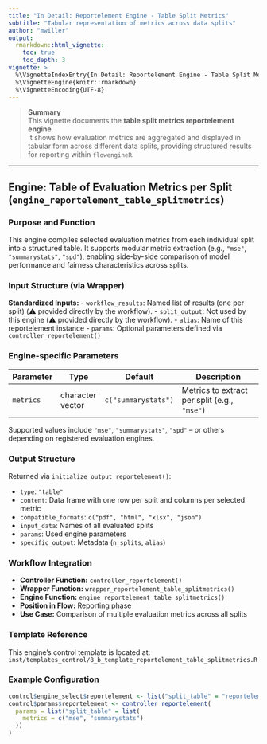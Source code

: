 ```yaml
---
title: "In Detail: Reportelement Engine - Table Split Metrics"
subtitle: "Tabular representation of metrics across data splits"
author: "mwiller"
output:
  rmarkdown::html_vignette:
    toc: true
    toc_depth: 3
vignette: >
  %\VignetteIndexEntry{In Detail: Reportelement Engine - Table Split Metrics}
  %\VignetteEngine{knitr::rmarkdown}
  %\VignetteEncoding{UTF-8}
---
```


> **Summary**  
> This vignette documents the **table split metrics reportelement engine**.  
> It shows how evaluation metrics are aggregated and displayed in tabular form across different data splits, providing structured results for reporting within `flowengineR`.

---

## Engine: Table of Evaluation Metrics per Split (`engine_reportelement_table_splitmetrics`)

### Purpose and Function

This engine compiles selected evaluation metrics from each individual split into a structured table. It supports modular metric extraction (e.g., `"mse"`, `"summarystats"`, `"spd"`), enabling side-by-side comparison of model performance and fairness characteristics across splits.

### Input Structure (via Wrapper)

**Standardized Inputs:**
- `workflow_results`: Named list of results (one per split) (⚠️ provided directly by the workflow).
- `split_output`: Not used by this engine (⚠️ provided directly by the workflow).
- `alias`: Name of this reportelement instance
- `params`: Optional parameters defined via `controller_reportelement()`

### Engine-specific Parameters

| Parameter | Type             | Default             | Description                                    |
|----------|------------------|---------------------|------------------------------------------------|
| `metrics` | character vector | `c("summarystats")` | Metrics to extract per split (e.g., `"mse"`) |

Supported values include `"mse"`, `"summarystats"`, `"spd"` – or others depending on registered evaluation engines.

### Output Structure

Returned via `initialize_output_reportelement()`:

- `type`: `"table"`
- `content`: Data frame with one row per split and columns per selected metric
- `compatible_formats`: `c("pdf", "html", "xlsx", "json")`
- `input_data`: Names of all evaluated splits
- `params`: Used engine parameters
- `specific_output`: Metadata (`n_splits`, `alias`)

### Workflow Integration

- **Controller Function:** `controller_reportelement()`
- **Wrapper Function:** `wrapper_reportelement_table_splitmetrics()`
- **Engine Function:** `engine_reportelement_table_splitmetrics()`
- **Position in Flow:** Reporting phase
- **Use Case:** Comparison of multiple evaluation metrics across all splits

### Template Reference

This engine's control template is located at:  
`inst/templates_control/8_b_template_reportelement_table_splitmetrics.R`

### Example Configuration
```r
control$engine_select$reportelement <- list("split_table" = "reportelement_table_splitmetrics")
control$params$reportelement <- controller_reportelement(
  params = list("split_table" = list(
    metrics = c("mse", "summarystats")
  ))
)
```
